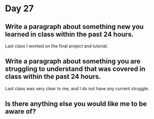 # Day 27


## Write a paragraph about something new you learned in class within the past 24 hours.

Last class I worked on the final project and tutorial.

## Write a paragraph about something you are struggling to understand that was covered in class within the past 24 hours.

Last class was very clear to me, and I do not have any current struggle.

## Is there anything else you would like me to be aware of?







